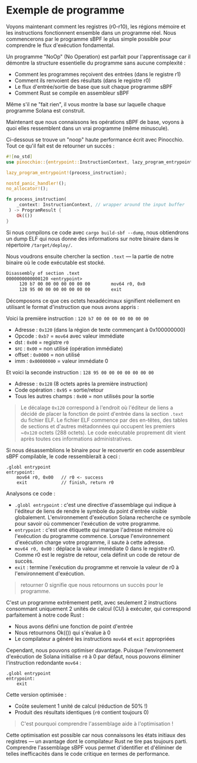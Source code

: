 
# Exemple de programme 

Voyons maintenant comment les registres (r0-r10), les régions mémoire et les instructions fonctionnent ensemble dans un programme réel. Nous commencerons par le programme sBPF le plus simple possible pour comprendre le flux d'exécution fondamental.

<ArticleSection name="NoOp-program" id="noop-program" level="h2" />

Un programme "NoOp" (No Operation) est parfait pour l'apprentissage car il démontre la structure essentielle du programme sans aucune complexité :
- Comment les programmes reçoivent des entrées (dans le registre r1)
- Comment ils renvoient des résultats (dans le registre r0)
- Le flux d'entrée/sortie de base que suit chaque programme sBPF
- Comment Rust se compile en assembleur sBPF

Même s'il ne "fait rien", il vous montre la base sur laquelle chaque programme Solana est construit.

Maintenant que nous connaissons les opérations sBPF de base, voyons à quoi elles ressemblent dans un vrai programme (même minuscule).

<ArticleSection name="Pinocchio NoOp" id="pinocchio-noop" level="h2" />

Ci-dessous se trouve un "noop" haute performance écrit avec Pinocchio. Tout ce qu'il fait est de retourner un succès :

```rust
#![no_std]
use pinocchio::{entrypoint::InstructionContext, lazy_program_entrypoint, no_allocator, nostd_panic_handler, ProgramResult};

lazy_program_entrypoint!(process_instruction);

nostd_panic_handler!();
no_allocator!();

fn process_instruction(
    _context: InstructionContext, // wrapper around the input buffer
 ) -> ProgramResult {
    Ok(())
}
```

Si nous compilons ce code avec `cargo build-sbf --dump`, nous obtiendrons un dump ELF qui nous donne des informations sur notre binaire dans le répertoire `/target/deploy/`.

Nous voudrons ensuite chercher la section `.text` — la partie de notre binaire où le code exécutable est stocké.

```pinocchio_noop-dump.txt
Disassembly of section .text
0000000000000120 <entrypoint>
     120 b7 00 00 00 00 00 00 00      	mov64 r0, 0x0
     128 95 00 00 00 00 00 00 00      	exit
```

Décomposons ce que ces octets hexadécimaux signifient réellement en utilisant le format d'instruction que nous avons appris :

Voici la première instruction : `120 b7 00 00 00 00 00 00 00`
- Adresse : `0x120` (dans la région de texte commençant à 0x100000000)
- Opcode : `0xb7` = `mov64` avec valeur immédiate
- dst : `0x00` = registre `r0`
- src : `0x00` = non utilisé (opération immédiate)
- offset : `0x0000` = non utilisé
- imm : `0x00000000` = valeur immédiate 0

Et voici la seconde instruction : `128 95 00 00 00 00 00 00 00`
- Adresse : `0x128` (8 octets après la première instruction)
- Code opération : `0x95` = sortie/retour
- Tous les autres champs : `0x00` = non utilisés pour la sortie

> Le décalage `0x120` correspond à l'endroit où l'éditeur de liens a décidé de placer la fonction de point d'entrée dans la section `.text` du fichier ELF. Le fichier ELF commence par des en-têtes, des tables de sections et d'autres métadonnées qui occupent les premiers ~`0x120` octets (288 octets). Le code exécutable proprement dit vient après toutes ces informations administratives.

<ArticleSection name="Assembly NoOp" id="assembly-noop" level="h2" />

Si nous désassemblions le binaire pour le reconvertir en code assembleur sBPF compilable, le code ressemblerait à ceci :

```sbpf
.globl entrypoint
entrypoint:
    mov64 r0, 0x00   // r0 <- success
    exit             // finish, return r0
```

Analysons ce code :
- `.globl entrypoint` : c'est une directive d'assemblage qui indique à l'éditeur de liens de rendre le symbole du point d'entrée visible globalement. L'environnement d'exécution Solana recherche ce symbole pour savoir où commencer l'exécution de votre programme.
- `entrypoint` : c'est une étiquette qui marque l'adresse mémoire où l'exécution du programme commence. Lorsque l'environnement d'exécution charge votre programme, il saute à cette adresse.
- `mov64 r0, 0x00` : déplace la valeur immédiate 0 dans le registre r0. Comme r0 est le registre de retour, cela définit un code de retour de succès.
- `exit` : termine l'exécution du programme et renvoie la valeur de r0 à l'environnement d'exécution.

> retourner 0 signifie que nous retournons un succès pour le programme.

C'est un programme extrêmement petit, avec seulement 2 instructions consommant uniquement 2 unités de calcul (CU) à exécuter, qui correspond parfaitement à notre code Rust :
- Nous avons défini une fonction de point d'entrée
- Nous retournons Ok(()) qui s'évalue à 0
- Le compilateur a généré les instructions `mov64` et `exit` appropriées

<ArticleSection name="NoOp d'assemblage optimisé" id="optimized-assembly-noop" level="h2" />

Cependant, nous pouvons optimiser davantage. Puisque l'environnement d'exécution de Solana initialise `r0` à 0 par défaut, nous pouvons éliminer l'instruction redondante `mov64` :

```sbpf
.globl entrypoint
entrypoint:
    exit
```

Cette version optimisée :
- Coûte seulement 1 unité de calcul (réduction de 50% !)
- Produit des résultats identiques (`r0` contient toujours 0)

> C'est pourquoi comprendre l'assemblage aide à l'optimisation !

Cette optimisation est possible car nous connaissons les états initiaux des registres — un avantage dont le compilateur Rust ne tire pas toujours parti. Comprendre l'assemblage sBPF vous permet d'identifier et d'éliminer de telles inefficacités dans le code critique en termes de performance.